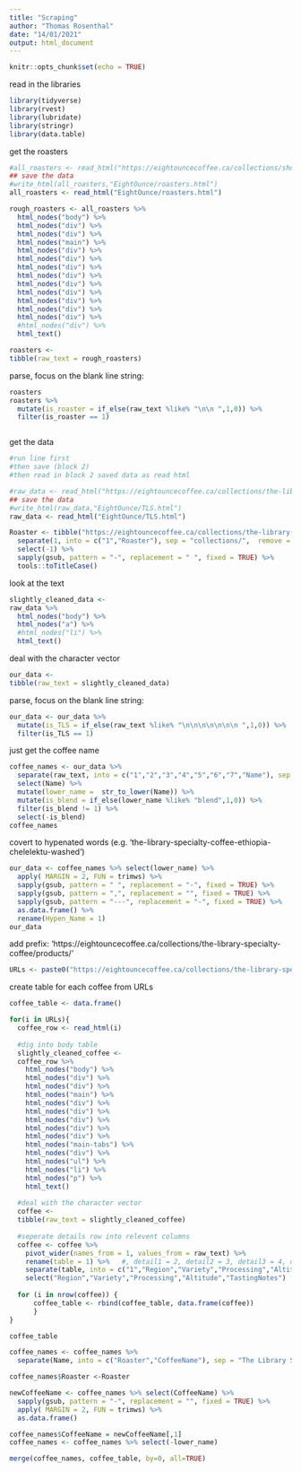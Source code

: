 ```yaml
---
title: "Scraping"
author: "Thomas Rosenthal"
date: "14/01/2021"
output: html_document
---
```


```r
knitr::opts_chunk$set(echo = TRUE)
```

read in the libraries
```r
library(tidyverse)
library(rvest)
library(lubridate)
library(stringr)
library(data.table)
```

get the roasters
```r
#all_roasters <- read_html("https://eightouncecoffee.ca/collections/shop-by-coffee-roaster")
## save the data
#write_html(all_roasters,"EightOunce/roasters.html")
all_roasters <- read_html("EightOunce/roasters.html")
```

```r
rough_roasters <- all_roasters %>% 
  html_nodes("body") %>% 
  html_nodes("div") %>% 
  html_nodes("div") %>% 
  html_nodes("main") %>% 
  html_nodes("div") %>% 
  html_nodes("div") %>%
  html_nodes("div") %>%
  html_nodes("div") %>%
  html_nodes("div") %>%
  html_nodes("div") %>%
  html_nodes("div") %>%
  html_nodes("div") %>%
  html_nodes("div") %>%
  #html_nodes("div") %>%
  html_text()

roasters <- 
tibble(raw_text = rough_roasters)
```



parse, focus on the blank line string:
```r
roasters 
roasters %>% 
  mutate(is_roaster = if_else(raw_text %like% "\n\n ",1,0)) %>% 
  filter(is_roaster == 1) 
```
```r


```


get the data
```r
#run line first
#then save (block 2)
#then read in block 2 saved data as read html

#raw_data <- read_html("https://eightouncecoffee.ca/collections/the-library-specialty-coffee")
## save the data
#write_html(raw_data,"EightOunce/TLS.html")
raw_data <- read_html("EightOunce/TLS.html")

Roaster <- tibble("https://eightouncecoffee.ca/collections/the-library-specialty-coffee") %>% 
  separate(1, into = c("1","Roaster"), sep = "collections/",  remove = TRUE) %>% 
  select(-1) %>% 
  sapply(gsub, pattern = "-", replacement = " ", fixed = TRUE) %>% 
  tools::toTitleCase()
```


look at the text
```r
slightly_cleaned_data <- 
raw_data %>% 
  html_nodes("body") %>% 
  html_nodes("a") %>% 
  #html_nodes("li") %>% 
  html_text()
```

deal with the character vector
```r
our_data <- 
tibble(raw_text = slightly_cleaned_data)
```


parse, focus on the blank line string:
```r
our_data <- our_data %>% 
  mutate(is_TLS = if_else(raw_text %like% "\n\n\n\n\n\n\n ",1,0)) %>% 
  filter(is_TLS == 1) 
```

just get the coffee name
```r
coffee_names <- our_data %>% 
  separate(raw_text, into = c("1","2","3","4","5","6","7","Name"), sep = "\\n",  remove = TRUE) %>% 
  select(Name) %>%
  mutate(lower_name =  str_to_lower(Name)) %>% 
  mutate(is_blend = if_else(lower_name %like% "blend",1,0)) %>% 
  filter(is_blend != 1) %>% 
  select(-is_blend)
coffee_names
```

covert to hypenated words (e.g. 'the-library-specialty-coffee-ethiopia-chelelektu-washed')
```r
our_data <- coffee_names %>% select(lower_name) %>% 
  apply( MARGIN = 2, FUN = trimws) %>% 
  sapply(gsub, pattern = " ", replacement = "-", fixed = TRUE) %>% 
  sapply(gsub, pattern = ",", replacement = "", fixed = TRUE) %>%
  sapply(gsub, pattern = "---", replacement = "-", fixed = TRUE) %>%
  as.data.frame() %>% 
  rename(Hypen_Name = 1)
our_data
```

add prefix: 'https://eightouncecoffee.ca/collections/the-library-specialty-coffee/products/'
```r
URLs <- paste0("https://eightouncecoffee.ca/collections/the-library-specialty-coffee/products/",our_data[,1])
```

create table for each coffee from URLs
```r
coffee_table <- data.frame()

for(i in URLs){
  coffee_row <- read_html(i)
  
  #dig into body table
  slightly_cleaned_coffee <- 
  coffee_row %>% 
    html_nodes("body") %>% 
    html_nodes("div") %>% 
    html_nodes("div") %>% 
    html_nodes("main") %>% 
    html_nodes("div") %>% 
    html_nodes("div") %>% 
    html_nodes("div") %>%
    html_nodes("div") %>%
    html_nodes("div") %>%
    html_nodes("main-tabs") %>%
    html_nodes("div") %>%
    html_nodes("ul") %>%
    html_nodes("li") %>%
    html_nodes("p") %>%
    html_text()
  
  #deal with the character vector
  coffee <- 
  tibble(raw_text = slightly_cleaned_coffee)
  
  #seperate details row into relevent columns
  coffee <- coffee %>%
    pivot_wider(names_from = 1, values_from = raw_text) %>% 
    rename(table = 1) %>%   #, detail1 = 2, detail2 = 3, detail3 = 4, detail4 = 5 -- some investigation into how to make this dynamic?
    separate(table, into = c("1","Region","Variety","Processing","Altitude","TastingNotes"), sep = "\\w+:",  remove = TRUE) %>% 
    select("Region","Variety","Processing","Altitude","TastingNotes") 
  
  for (i in nrow(coffee)) {
      coffee_table <- rbind(coffee_table, data.frame(coffee))
      }
}
```

```r
coffee_table
```

```r
coffee_names <- coffee_names %>% 
  separate(Name, into = c("Roaster","CoffeeName"), sep = "The Library Specialty Coffee ",  remove = TRUE)
```

```r
coffee_names$Roaster <-Roaster

newCoffeeName <- coffee_names %>% select(CoffeeName) %>% 
  sapply(gsub, pattern = "-", replacement = "", fixed = TRUE) %>% 
  apply( MARGIN = 2, FUN = trimws) %>% 
  as.data.frame()

coffee_names$CoffeeName = newCoffeeName[,1]
coffee_names <- coffee_names %>% select(-lower_name)

merge(coffee_names, coffee_table, by=0, all=TRUE)

```


